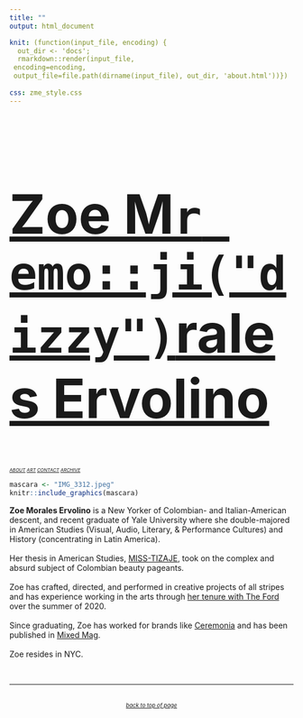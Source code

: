 ```yaml
---
title: ""
output: html_document

knit: (function(input_file, encoding) {
  out_dir <- 'docs';
  rmarkdown::render(input_file,
 encoding=encoding,
 output_file=file.path(dirname(input_file), out_dir, 'about.html'))})
 
css: zme_style.css
---
```

<style type="text/css">
.main-container {
  max-width: 1800px;
  margin-left: auto;
  margin-right: auto;
    background-color:PowderBlue;
    	cursor: url('/Users/zoeervolino/Documents/zoe/cursor.cur'), default;
}
</style>

<a href="https://zoervolino.github.io/zoe/">
<font size=80>
<h1>Zoe M`r emo::ji("dizzy")`rales Ervolino</h1>
</font>
</a>

<a2>
<small>
<small><small><a href="about.html"><i>ABOUT</a>  </i></small></small>
<small><small><a href="design.html"><i>ART</a>  </i></small></small> 
<small><small><a href="contact.html"><i>CONTACT</a>  </i></small></small> 
<small><small><a href="https://tinyletter.com/unfriendlybrujita/archive"><i>ARCHIVE</a>  </i></small></small>
</small>
</a2>  
  

```r

mascara <- "IMG_3312.jpeg"
knitr::include_graphics(mascara)

```

<a1><b>Zoe Morales Ervolino</a1></b> is a New Yorker of Colombian- and Italian-American descent, and recent graduate of Yale University where she double-majored in American Studies (Visual, Audio, Literary, & Performance Cultures) and History (concentrating in Latin America).
<br>
<br>
Her thesis in American Studies,  <a href="https://collegearts.yale.edu/events/shows-screenings/cancelled-miss-tizaje">MISS-TIZAJE</a>, took on the complex and absurd subject of Colombian beauty pageants. 
<br>
<br>
Zoe has crafted, directed, and performed in creative projects of all stripes and has experience working in the arts through <a href="https://www.facebook.com/TheFordLA/posts/its-nationalinternday-and-wed-like-to-introduce-to-you-zoe-zoe-morales-ervolino-/10157779769947858/">her tenure with The Ford</a> over the summer of 2020. 
<br>
<br>
Since graduating, Zoe has worked for brands like <a href="https://www.instagram.com/p/CJzOZeCpKYo/">Ceremonia</a> and has been published in <a href="https://mixedmag.co/?s=zoe+ervolino">Mixed Mag</a>.
<br>
<br>
Zoe resides in NYC.
</small></small>
</p>

<br>
<hr>
<br>
<small>
<small>
<center>
<i><a href="#top">back to top of page</a>
</center>
</i>
</small>
</small>
</br>